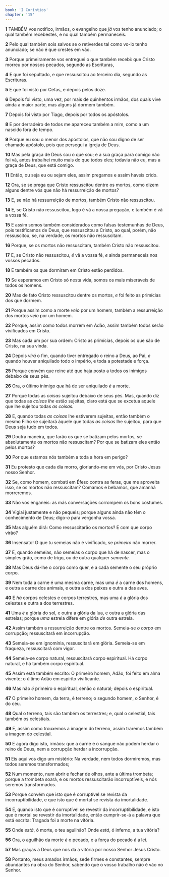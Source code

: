 ```yaml
---
book: 'I Coríntios'
chapter: '15'
---
```


**1** TAMBÉM vos notifico, irmãos, o evangelho que _já_ vos tenho anunciado; o qual também recebestes, e no qual também permaneceis.

**2** Pelo qual também sois salvos se o retiverdes tal como vo-lo tenho anunciado; se não é que crestes em vão.

**3** Porque primeiramente vos entreguei o que também recebi: que Cristo morreu por nossos pecados, segundo as Escrituras,

**4** E que foi sepultado, e que ressuscitou ao terceiro dia, segundo as Escrituras.

**5** E que foi visto por Cefas, e depois pelos doze.

**6** Depois foi visto, uma vez, por mais de quinhentos irmãos, dos quais vive ainda a maior parte, mas alguns já dormem também.

**7** Depois foi visto por Tiago, depois por todos os apóstolos.

**8** E por derradeiro de todos me apareceu também a mim, como a um nascido fora de tempo.

**9** Porque eu sou o menor dos apóstolos, que não sou digno de ser chamado apóstolo, pois que persegui a igreja de Deus.

**10** Mas pela graça de Deus sou o que sou; e a sua graça para comigo não foi vã, antes trabalhei muito mais do que todos eles; todavia não eu, mas a graça de Deus, que está comigo.

**11** Então, ou seja eu ou sejam eles, assim pregamos e assim haveis crido.

**12** Ora, se se prega que Cristo ressuscitou dentre os mortos, como dizem alguns dentre vós que não há ressurreição de mortos?

**13** E, se não há ressurreição de mortos, também Cristo não ressuscitou.

**14** E, se Cristo não ressuscitou, logo é vã a nossa pregação, e também é vã a vossa fé.

**15** E assim somos também considerados como falsas testemunhas de Deus, pois testificamos de Deus, que ressuscitou a Cristo, ao qual, porém, não ressuscitou, se, na verdade, os mortos não ressuscitam.

**16** Porque, se os mortos não ressuscitam, também Cristo não ressuscitou.

**17** E, se Cristo não ressuscitou, _é_ vã a vossa fé, _e_ ainda permaneceis nos vossos pecados.

**18** E também os que dormiram em Cristo estão perdidos.

**19** Se esperamos em Cristo só nesta vida, somos os mais miseráveis de todos os homens.

**20** Mas de fato Cristo ressuscitou dentre os mortos, _e_ foi feito as primícias dos que dormem.

**21** Porque assim como a morte _veio_ por um homem, também a ressurreição dos mortos _veio_ por um homem.

**22** Porque, assim como todos morrem em Adão, assim também todos serão vivificados em Cristo.

**23** Mas cada um por sua ordem: Cristo as primícias, depois os que são de Cristo, na sua vinda.

**24** Depois _virá_ o fim, quando tiver entregado o reino a Deus, ao Pai, _e_ quando houver aniquilado todo o império, e toda a potestade e força.

**25** Porque convém que reine até que haja posto a todos os inimigos debaixo de seus pés.

**26** Ora, o último inimigo _que_ há de ser aniquilado _é_ a morte.

**27** Porque todas as _coisas_ sujeitou debaixo de seus pés. Mas, quando diz que todas as _coisas lhe_ estão sujeitas, claro está que se excetua aquele que lhe sujeitou todas _as coisas._

**28** E, quando todas _as coisas_ lhe estiverem sujeitas, então também o mesmo Filho se sujeitará àquele que todas _as coisas_ lhe sujeitou, para que Deus seja tudo em todos.

**29** Doutra maneira, que farão os que se batizam pelos mortos, se absolutamente os mortos não ressuscitam? Por que se batizam eles então pelos mortos?

**30** Por que estamos nós também a toda a hora em perigo?

**31** Eu protesto que cada dia morro, gloriando-me em vós, por Cristo Jesus nosso Senhor.

**32** Se, como homem, combati em Éfeso contra as feras, que me aproveita isso, se os mortos não ressuscitam? Comamos e bebamos, que amanhã morreremos.

**33** Não vos enganeis: as más conversações corrompem os bons costumes.

**34** Vigiai justamente e não pequeis; porque alguns ainda não têm o conhecimento de Deus; digo-_o_ para vergonha vossa.

**35** Mas alguém dirá: Como ressuscitarão os mortos? E com que corpo virão?

**36** Insensato! O que tu semeias não é vivificado, se _primeiro_ não morrer.

**37** E, quando semeias, não semeias o corpo que há de nascer, mas o simples grão, como de trigo, ou de outra qualquer _semente._

**38** Mas Deus dá-lhe o corpo como quer, e a cada semente o seu próprio corpo.

**39** Nem toda a carne é uma mesma carne, mas uma _é_ a carne dos homens, e outra a carne dos animais, e outra a dos peixes e outra a das aves.

**40** E _há_ corpos celestes e corpos terrestres, mas uma _é_ a glória dos celestes e outra a dos terrestres.

**41** Uma _é_ a glória do sol, e outra a glória da lua, e outra a glória das estrelas; porque _uma_ estrela difere em glória _de_ outra estrela.

**42** Assim também a ressurreição dentre os mortos. Semeia-se _o corpo_ em corrupção; ressuscitará em incorrupção.

**43** Semeia-se em ignomínia, ressuscitará em glória. Semeia-se em fraqueza, ressuscitará com vigor.

**44** Semeia-se corpo natural, ressuscitará corpo espiritual. Há corpo natural, e há também corpo espiritual.

**45** Assim está também escrito: O primeiro homem, Adão, foi feito em alma vivente; o último Adão em espírito vivificante.

**46** Mas não _é_ primeiro o espiritual, senão o natural; depois o espiritual.

**47** O primeiro homem, da terra, é terreno; o segundo homem, o Senhor, é do céu.

**48** Qual o terreno, tais são também os terrestres; e, qual o celestial, tais também os celestiais.

**49** E, assim como trouxemos a imagem do terreno, assim traremos também a imagem do celestial.

**50** E agora digo isto, irmãos: que a carne e o sangue não podem herdar o reino de Deus, nem a corrupção herdar a incorrupção.

**51** Eis aqui vos digo um mistério: Na verdade, nem todos dormiremos, mas todos seremos transformados;

**52** Num momento, num abrir e fechar de olhos, ante a última trombeta; porque a trombeta soará, e os mortos ressuscitarão incorruptíveis, e nós seremos transformados.

**53** Porque convém que isto que é corruptível se revista da incorruptibilidade, e que isto que é mortal se revista da imortalidade.

**54** E, quando isto que é corruptível se revestir da incorruptibilidade, e isto que é mortal se revestir da imortalidade, então cumprir-se-á a palavra que está escrita: Tragada foi a morte na vitória.

**55** Onde _está_, ó morte, o teu aguilhão? Onde _está_, ó inferno, a tua vitória?

**56** Ora, o aguilhão da morte _é_ o pecado, e a força do pecado _é_ a lei.

**57** Mas graças a Deus que nos dá a vitória por nosso Senhor Jesus Cristo.

**58** Portanto, meus amados irmãos, sede firmes e constantes, sempre abundantes na obra do Senhor, sabendo que o vosso trabalho não é vão no Senhor.
